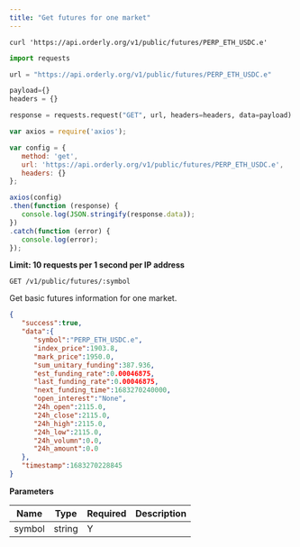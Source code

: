 ```yaml
---
title: "Get futures for one market"
---
```


<RequestExample>

```shell shell
curl 'https://api.orderly.org/v1/public/futures/PERP_ETH_USDC.e'
```


```python python
import requests

url = "https://api.orderly.org/v1/public/futures/PERP_ETH_USDC.e"

payload={}
headers = {}

response = requests.request("GET", url, headers=headers, data=payload)

```

```javascript javascript
var axios = require('axios');

var config = {
   method: 'get',
   url: 'https://api.orderly.org/v1/public/futures/PERP_ETH_USDC.e',
   headers: {}
};

axios(config)
.then(function (response) {
   console.log(JSON.stringify(response.data));
})
.catch(function (error) {
   console.log(error);
});

```
</RequestExample>

**Limit: 10 requests per 1 second per IP address**

`GET /v1/public/futures/:symbol`

Get basic futures information for one market.

<ResponseExample>

```json Response
{
   "success":true,
   "data":{
      "symbol":"PERP_ETH_USDC.e",
      "index_price":1903.8,
      "mark_price":1950.0,
      "sum_unitary_funding":387.936,
      "est_funding_rate":0.00046875,
      "last_funding_rate":0.00046875,
      "next_funding_time":1683270240000,
      "open_interest":"None",
      "24h_open":2115.0,
      "24h_close":2115.0,
      "24h_high":2115.0,
      "24h_low":2115.0,
      "24h_volumn":0.0,
      "24h_amount":0.0
   },
   "timestamp":1683270228845
}
```
</ResponseExample>

**Parameters**

| Name      | Type   | Required   | Description                                                         |
| --------- | ------ | ---------- | ------------------------------------------------------------------- |
| symbol    | string | Y          |                                                                     |
